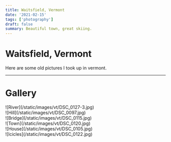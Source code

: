 ```yaml
---
title: Waitsfield, Vermont
date: '2021-02-15'
tags: ['photography']
draft: false
summary: Beautiful town, great skiing.
---
```


# Waitsfield, Vermont

Here are some old pictures I took up in vermont.

---

# Gallery

<div className="-mx-2 flex flex-wrap overflow-hidden xl:-mx-2">
  <div className="my-1 w-full overflow-hidden px-2 xl:my-1 xl:w-1/2 xl:px-2">
    ![River](/static/images/vt/DSC_0127-3.jpg)
  </div>
  <div className="my-1 w-full overflow-hidden px-2 xl:my-1 xl:w-1/2 xl:px-2">
    ![Hill](/static/images/vt/DSC_0097.jpg)
  </div>
  <div className="my-1 w-full overflow-hidden px-2 xl:my-1 xl:w-1/2 xl:px-2">
    ![Bridge](/static/images/vt/DSC_0115.jpg)
  </div>
  <div className="my-1 w-full overflow-hidden px-2 xl:my-1 xl:w-1/2 xl:px-2">
    ![Town](/static/images/vt/DSC_0120.jpg)
  </div>
  <div className="my-1 w-full overflow-hidden px-2 xl:my-1 xl:w-1/2 xl:px-2">
    ![House](/static/images/vt/DSC_0105.jpg)
  </div>
  <div className="my-1 w-full overflow-hidden px-2 xl:my-1 xl:w-1/2 xl:px-2">
    ![Icicles](/static/images/vt/DSC_0122.jpg)
  </div>
</div>
